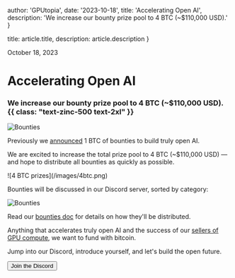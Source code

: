 
  author: 'GPUtopia',
  date: '2023-10-18',
  title: 'Accelerating Open AI',
  description: 'We increase our bounty prize pool to 4 BTC (~$110,000 USD).'
}

  title: article.title,
  description: article.description
}

<time dateTime="2023-10-18" className="order-first flex items-center text-base text-zinc-500">
  <span className="h-4 w-0.5 rounded-full bg-zinc-500"></span>
  <span className="ml-3">October 18, 2023</span>
</time>

<H1 className="mt-4 mb-8">Accelerating Open AI</H1>

### We increase our bounty prize pool to 4 BTC (~$110,000 USD). {{ class: "text-zinc-500 text-2xl" }}

![Bounties](/images/bounties4btc.png)

Previously we [announced](/blog/opening) 1 BTC of bounties to build truly open AI.

We are excited to increase the total prize pool to 4 BTC (~$110,000 USD) &mdash; and hope to distribute all bounties as quickly as possible.

<div className="-mt-12 text-center flex flex-col justify-center items-center">
  ![4 BTC prizes](/images/4btc.png)
</div>

<div className="-mt-12" />

Bounties will be discussed in our <ExternalLink className="text-cyan-500" href="https://discord.gg/f6nP3CQhZt">Discord</ExternalLink> server, sorted by category:

![Bounties](/images/bounties.png)

Read our [bounties doc](/docs/bounties) for details on how they'll be distributed.

Anything that accelerates truly open AI and the success of our [sellers of GPU compute](/blog/intro), we want to fund with bitcoin.

Jump into our Discord, introduce yourself, and let's build the open future.

<div className="mt-8 w-full">
  <a href="https://discord.gg/f6nP3CQhZt" className="block w-full">
    <Button size="lg" variant="outline" arrow="right">
      <span className="text-white">Join the Discord</span>
    </Button>
  </a>
</div>
